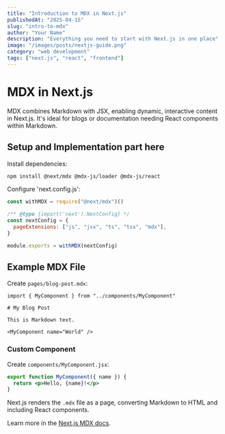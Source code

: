 ```yaml
---
title: "Introduction to MDX in Next.js"
publishedAt: "2025-04-15"
slug: "intro-to-mdx"
author: "Your Name"
description: "Everything you need to start with Next.js in one place"
image: "/images/posts/nextjs-guide.png"
category: "web development"
tags: ["next.js", "react", "frontend"]
---
```


# MDX in Next.js

MDX combines Markdown with JSX, enabling dynamic, interactive content in Next.js. It's ideal for blogs or documentation needing React components within Markdown.

## Setup and Implementation part here

Install dependencies:

```bash
npm install @next/mdx @mdx-js/loader @mdx-js/react
```

Configure 'next.config.js':

```js
const withMDX = require("@next/mdx")()

/** @type {import('next').NextConfig} */
const nextConfig = {
  pageExtensions: ["js", "jsx", "ts", "tsx", "mdx"],
}

module.exports = withMDX(nextConfig)
```

## Example MDX File

Create `pages/blog-post.mdx`:

```mdx
import { MyComponent } from "../components/MyComponent"

# My Blog Post

This is Markdown text.

<MyComponent name="World" />
```

### Custom Component

Create `components/MyComponent.jsx`:

```jsx
export function MyComponent({ name }) {
  return <p>Hello, {name}!</p>
}
```

Next.js renders the `.mdx` file as a page, converting Markdown to HTML and including React components.

Learn more in the [Next.js MDX docs](https://nextjs.org/docs/app/building-your-application/configuring/mdx).
